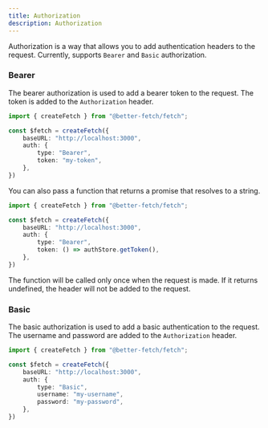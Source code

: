 ```yaml
---
title: Authorization
description: Authorization
---
```


Authorization is a way that allows you to add authentication headers to the request.
Currently, supports `Bearer` and `Basic` authorization.

### Bearer

The bearer authorization is used to add a bearer token to the request. The token is added to the `Authorization` header. 

```ts twoslash title="fetch.ts"
import { createFetch } from "@better-fetch/fetch";

const $fetch = createFetch({
    baseURL: "http://localhost:3000",
    auth: {
        type: "Bearer",
        token: "my-token",
    },
})
```

You can also pass a function that returns a promise that resolves to a string.

```ts twoslash title="fetch.ts"
import { createFetch } from "@better-fetch/fetch";

const $fetch = createFetch({
    baseURL: "http://localhost:3000",
    auth: {
        type: "Bearer",
        token: () => authStore.getToken(),
    },
})
```

<Callout type="info">
    The function will be called only once when the request is made. If it returns undefined, the header will not be added to the request.
</Callout>

### Basic

The basic authorization is used to add a basic authentication to the request. The username and password are added to the `Authorization` header.

```ts twoslash title="fetch.ts"
import { createFetch } from "@better-fetch/fetch";

const $fetch = createFetch({
    baseURL: "http://localhost:3000",
    auth: {
        type: "Basic",
        username: "my-username",
        password: "my-password",
    },
})
```